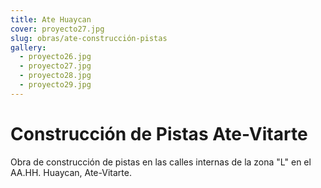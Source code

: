 ```yaml
---
title: Ate Huaycan
cover: proyecto27.jpg
slug: obras/ate-construcción-pistas
gallery: 
  - proyecto26.jpg
  - proyecto27.jpg
  - proyecto28.jpg
  - proyecto29.jpg
---
```

# Construcción de Pistas Ate-Vitarte

Obra de construcción de pistas en las calles internas de la zona "L" en el AA.HH. Huaycan, Ate-Vitarte.

